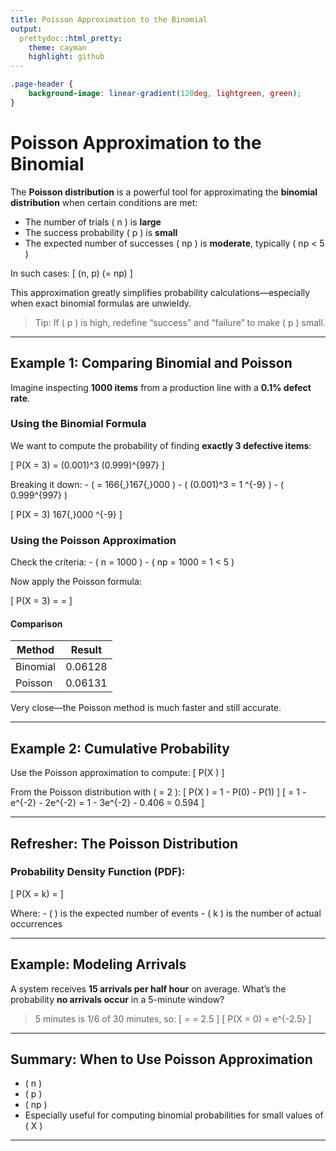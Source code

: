 ```yaml
---
title: Poisson Approximation to the Binomial
output:
  prettydoc::html_pretty:
    theme: cayman
    highlight: github
---
```


```css
.page-header {
    background-image: linear-gradient(120deg, lightgreen, green);
}
```

# Poisson Approximation to the Binomial

The **Poisson distribution** is a powerful tool for approximating the **binomial distribution** when certain conditions are met:

- The number of trials \( n \) is **large**
- The success probability \( p \) is **small**
- The expected number of successes \( np \) is **moderate**, typically \( np < 5 \)

In such cases:
\[
\text{Binomial}(n, p) \approx \text{Poisson}(\lambda = np)
\]

This approximation greatly simplifies probability calculations—especially when exact binomial formulas are unwieldy.

> Tip: If \( p \) is high, redefine "success" and "failure" to make \( p \) small.

---

## Example 1: Comparing Binomial and Poisson

Imagine inspecting **1000 items** from a production line with a **0.1% defect rate**.

### Using the Binomial Formula

We want to compute the probability of finding **exactly 3 defective items**:

\[
P(X = 3) = \binom{1000}{3} \cdot (0.001)^3 \cdot (0.999)^{997}
\]

Breaking it down:
- \( \binom{1000}{3} = 166{,}167{,}000 \)
- \( (0.001)^3 = 1 \times 10^{-9} \)
- \( 0.999^{997} \approx 0.36880 \)

\[
P(X = 3) \approx 166{,}167{,}000 \cdot 10^{-9} \cdot 0.36880 \approx 0.06128
\]

### Using the Poisson Approximation

Check the criteria:
- \( n = 1000 \)
- \( np = 1000 \times 0.001 = 1 < 5 \)

Now apply the Poisson formula:

\[
P(X = 3) = \frac{e^{-1} \cdot 1^3}{3!} = \frac{0.36787}{6} \approx 0.06131
\]

#### Comparison

| Method     | Result   |
|------------|----------|
| Binomial   | 0.06128  |
| Poisson    | 0.06131  |

Very close—the Poisson method is much faster and still accurate.

---

## Example 2: Cumulative Probability

Use the Poisson approximation to compute:
\[
P(X \geq 2)
\]

From the Poisson distribution with \( \lambda = 2 \):
\[
P(X \geq 2) = 1 - P(0) - P(1)
\]
\[
= 1 - e^{-2} - 2e^{-2} = 1 - 3e^{-2} \approx 1 - 0.406 = 0.594
\]

---

## Refresher: The Poisson Distribution

### Probability Density Function (PDF):

\[
P(X = k) = \frac{e^{-\lambda} \cdot \lambda^k}{k!}
\]

Where:
- \( \lambda \) is the expected number of events
- \( k \) is the number of actual occurrences

---

## Example: Modeling Arrivals

A system receives **15 arrivals per half hour** on average. What’s the probability **no arrivals occur** in a 5-minute window?

> 5 minutes is 1/6 of 30 minutes, so:
\[
\lambda = \frac{1}{6} \cdot 15 = 2.5
\]
\[
P(X = 0) = e^{-2.5} \approx 0.0821
\]

---

## Summary: When to Use Poisson Approximation

- \( n \geq 50 \)
- \( p \leq 0.1 \)
- \( np \leq 5 \)
- Especially useful for computing binomial probabilities for small values of \( X \)

---
